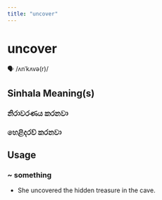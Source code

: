 ```yaml
---
title: "uncover"
---
```


# uncover

🗣️ /ʌnˈkʌvə(r)/

## Sinhala Meaning(s)

### නිරාවරණය කරනවා
### හෙළිදරව් කරනවා

## Usage

### ~ something

- She uncovered the hidden treasure in the cave.

